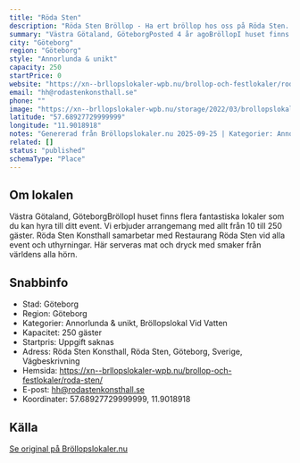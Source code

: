 ```yaml
---
title: "Röda Sten"
description: "Röda Sten Bröllop - Ha ert bröllop hos oss på Röda Sten. Se vår fina Bröllopslokal. Skicka gärna en förfrågan så hjälper vi Er!"
summary: "Västra Götaland, GöteborgPosted 4 år agoBröllopI huset finns flera fantastiska lokaler som du kan hyra till ditt event. Vi erbjuder arrangemang med allt från 10 till 250 gäster. Röda Sten Konsthall…"
city: "Göteborg"
region: "Göteborg"
style: "Annorlunda & unikt"
capacity: 250
startPrice: 0
website: "https://xn--brllopslokaler-wpb.nu/brollop-och-festlokaler/roda-sten/"
email: "hh@rodastenkonsthall.se"
phone: ""
image: "https://xn--brllopslokaler-wpb.nu/storage/2022/03/brollopslokal-brollop-goteborg-roda-sten-visningsbild.webp"
latitude: "57.68927729999999"
longitude: "11.9018918"
notes: "Genererad från Bröllopslokaler.nu 2025-09-25 | Kategorier: Annorlunda & unikt, Bröllopslokal Vid Vatten"
related: []
status: "published"
schemaType: "Place"
---
```


## Om lokalen

Västra Götaland, GöteborgBröllopI huset finns flera fantastiska lokaler som du kan hyra till ditt event. Vi erbjuder arrangemang med allt från 10 till 250 gäster. Röda Sten Konsthall samarbetar med Restaurang Röda Sten vid alla event och uthyrningar. Här serveras mat och dryck med smaker från världens alla hörn.

## Snabbinfo

- Stad: Göteborg
- Region: Göteborg
- Kategorier: Annorlunda & unikt, Bröllopslokal Vid Vatten
- Kapacitet: 250 gäster
- Startpris: Uppgift saknas
- Adress: Röda Sten Konsthall, Röda Sten, Göteborg, Sverige, Vägbeskrivning
- Hemsida: https://xn--brllopslokaler-wpb.nu/brollop-och-festlokaler/roda-sten/
- E-post: hh@rodastenkonsthall.se
- Koordinater: 57.68927729999999, 11.9018918

## Källa

[Se original på Bröllopslokaler.nu](https://xn--brllopslokaler-wpb.nu/brollop-och-festlokaler/roda-sten/)
